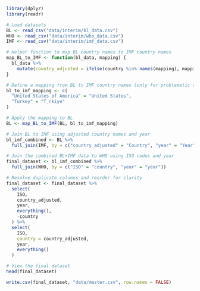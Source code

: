 ```r
library(dplyr)
library(readr)
```


```r
# Load datasets
BL <- read_csv("data/interim/bl_data.csv")
WHO <- read_csv("data/interim/who_data.csv")
IMF <- read_csv("data/interim/imf_data.csv")

# Helper function to map BL country names to IMF country names
map_BL_to_IMF <- function(bl_data, mapping) {
  bl_data %>%
    mutate(country_adjusted = ifelse(country %in% names(mapping), mapping[country], country))
}

# Define a mapping from BL to IMF country names (only for problematic cases)
bl_to_imf_mapping <- c(
  "United States of America" = "United States",
  "Turkey" = "T¸rkiye"
)

# Apply the mapping to BL
BL <- map_BL_to_IMF(BL, bl_to_imf_mapping)
```


```r
# Join BL to IMF using adjusted country names and year
bl_imf_combined <- BL %>%
  full_join(IMF, by = c("country_adjusted" = "Country", "year" = "Year"))

# Join the combined BL+IMF data to WHO using ISO codes and year
final_dataset <- bl_imf_combined %>%
  full_join(WHO, by = c("ISO" = "country", "year" = "year"))

# Resolve duplicate columns and reorder for clarity
final_dataset <- final_dataset %>%
  select(
    ISO,
    country_adjusted,
    year,
    everything(),
    -country
  ) %>%
  select(
    ISO,
    country = country_adjusted,
    year,
    everything()
  )

# View the final dataset
head(final_dataset)
```


```r
write.csv(final_dataset, "data/master.csv", row.names = FALSE)
```

